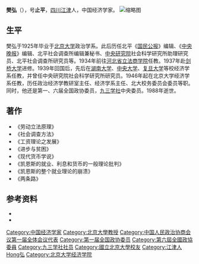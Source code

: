 {{Infobox Officeholder
|姓名=樊弘
|圖像=File:樊弘2.jpg
|圖像大小=200px
|圖像說明=  
| 字       = 
| 號       = 
| 別名     = 
| 出生名   = 
| 出生日期 = 
| 出生地點 = 
| 逝世日期 = 
| 逝世地點 = 
| 死因     = 
| 墓地     = 
| 墓地座標 = 
| 籍貫     = 
| 國籍     = 
| 公民權   = 
| 政黨     = 
| 其他政黨 = 
| 身高     = 
| 配偶     = 
| 伴侶     = 
| parents    = 
| relatives  =  
| children  =  
| 居住地   = 
| 學歷     = 
| 母校     = 
| 職業     = 
| 專業     = 
| 知名原因 = 
| 著作     = 
| 宗教信仰 = 
| 獲獎     = 
| 簽名     = 
| 腳註     = 
}}
'''樊弘'''（{{bd|1900年|7月15日|1988年|4月18日|catIdx=Fan樊}}），号'''止平'''，[[四川|四川]][[江津区|江津]]人，中国经济学家。
[[File:樊弘.jpg|缩略图]]
== 生平 ==
樊弘于1925年毕业于[[北京大学|北京大学]]政治学系。此后历任北平《[[国民公报|国民公报]]》编辑、《[[中央晚报|中央晚报]]》编辑、北平社会调查所编辑兼秘书、[[中央研究院|中央研究院]]社会科学研究所助理研究员、北平社会调查所研究员等。1934年前往[[河北省立法商学院|河北省立法商学院]]任教。1937年赴[[剑桥大学|剑桥大学]]进修。1939年回国后，先后在[[湖南大学|湖南大学]]、[[國立中央大學_(南京)|中央大学]]、[[复旦大学|复旦大学]]等校经济学系任教，并曾任中央研究院社会科学研究所研究员。1946年起在北京大学经济学系任教，历任政治经济学教研室主任、经济学系主任、北大校务委员会委员等职。同时，他还是第一、六届全国政协委员，[[九三学社|九三学社]]中央委员。1988年逝世。

== 著作 ==
*《劳动立法原理》
*《社会调查方法》
*《工资理论之发展》
*《进步与贫困》
*《现代货币学说》
*《凯恩斯的就业、利息和货币的一般理论批判》
*《凯恩斯的整个就业理论的崩溃》
*《两条路》

== 参考资料 ==
{{ReflistH}}
* {{cite web|url=http://finance.ifeng.com/opinion/xuejie/20090903/1189960.shtml|title=樊弘：开国大典上的经济学家|publisher=凤凰财经|date=2009-09-03|access-date=2011-09-19|archive-date=2019-08-11|archive-url=https://web.archive.org/web/20190811063431/http://finance.ifeng.com/opinion/xuejie/20090903/1189960.shtml|dead-url=no}}
* {{cite web|url=http://www.bscul.com/BOYIX/ChannelBOYIX/bashu/open.html.aspx?id=3291|title=樊弘|publisher=巴蜀文化网|date=2003-10-16|deadurl=yes|archiveurl=https://web.archive.org/web/20060808224310/http://www.bscul.com/BOYIX/ChannelBOYIX/bashu/open.html.aspx?id=3291|archivedate=2006-08-08}}
{{ReflistF}}

{{DEFAULTSORT:Fan樊}}
[[Category:中国经济学家|Category:中国经济学家]]
[[Category:北京大學教授|Category:北京大學教授]]
[[Category:中国人民政治协商会议第一届全体会议代表|Category:中国人民政治协商会议第一届全体会议代表]]
[[Category:第一届全国政协委员|Category:第一届全国政协委员]]
[[Category:第六屆全國政協委員|Category:第六屆全國政協委員]]
[[Category:九三学社社员|Category:九三学社社员]]
[[Category:國立北京大學校友|Category:國立北京大學校友]]
[[Category:江津人|Category:江津人]]
[[Category:樊姓|Hong弘]]
[[Category:北京大学经济学院|Category:北京大学经济学院]]